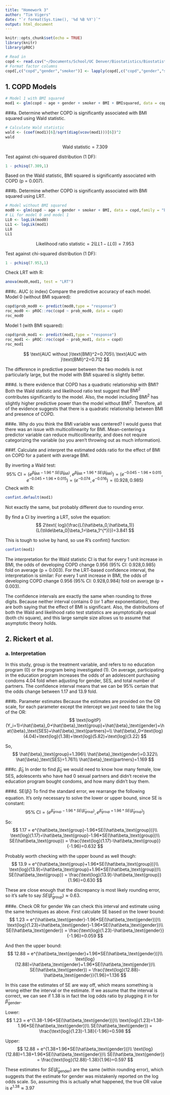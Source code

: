 ```yaml
---
title: "Homework 3"
author: "Tim Vigers"
date: "`r format(Sys.time(), '%d %B %Y')`"
output: html_document
---
```


```r
knitr::opts_chunk$set(echo = TRUE)
library(knitr)
library(pROC)
```

```r
# Read in
copd <- read.csv("~/Documents/School/UC Denver/Biostatistics/Biostatistical Methods 2/Homeworks/Homework 3/hw3.txt", sep="")
# Format factor columns
copd[,c("copd","gender","smoker")] <- lapply(copd[,c("copd","gender","smoker")], as.factor)
```

## 1. COPD Models
```r
# Model 1 with BMI squared
mod1 <- glm(copd ~ age + gender + smoker + BMI + BMIsquared, data = copd,family = "binomial")
```

###a. Determine whether COPD is significantly associated with BMI squared using Wald statistic.
```r
# Calculate Wald statistic
wald <- (coef(mod1)[6]/sqrt(diag(vcov(mod1)))[6])^2
wald
```

$$
\text{Wald statistic}=7.309
$$

Test against chi-squared distribution (1 DF):
```r
1 - pchisq(7.309,1)
```
Based on the Wald statistic, BMI squared is significantly associated with COPD (p = 0.007).

###b. Determine whether COPD is significantly associated with BMI squared using LRT.
```r
# Model without BMI squared
mod0 <- glm(copd ~ age + gender + smoker + BMI, data = copd,family = "binomial")
# LL for model 0 and model 1
LL0 <- logLik(mod0)
LL1 <- logLik(mod1)
LL0
LL1
```

$$
\text{Likelihood ratio statistic}=2(LL1 - LL0)=7.953
$$

Test against chi-squared distribution (1 DF):
```r
1 - pchisq(7.953,1)
```

Check LRT with R:
```r
anova(mod0,mod1, test = "LRT")
```

###c. AUC (c index)
Compare the predictive accuracy of each model. Model 0 (without BMI squared):
```r
copd$prob_mod0 <- predict(mod0,type = "response")
roc_mod0 <- pROC::roc(copd ~ prob_mod0, data = copd)
roc_mod0
```

Model 1 (with BMI squared):
```r
copd$prob_mod1 <- predict(mod1,type = "response")
roc_mod1 <- pROC::roc(copd ~ prob_mod1, data = copd)
roc_mod1
```

$$
\text{AUC without }\text{BMI}^2=0.705\\
\text{AUC with }\text{BMI}^2=0.712
$$

The difference in predictive power between the two models is not particularly large, but the model with BMI squared is slightly better.

###d. Is there evidence that COPD has a quadratic relationship with BMI?
Both the Wald statistic and likelihood ratio test suggest that $\text{BMI}^2$ contributes significantly to the model. Also, the model including $\text{BMI}^2$ has slightly higher predictive power than the model without $\text{BMI}^2$. Therefore, all of the evidence suggests that there is a quadratic relationship between BMI and presence of COPD.

###e. Why do you think the BMI variable was centered?
I would guess that there was an issue with multicollinearity for BMI. Mean-centering a predictor variable can reduce multicollinearity, and does not require categorizing the variable (so you aren't throwing out as much information).

###f. Calculate and interpret the estimated odds ratio for the effect of BMI on COPD for a patient with average BMI.

By inverting a Wald test:
$$
\text{95% CI}=(e^{\hat\beta_\text{BMI}-1.96*SE(\hat\beta_\text{BMI})},e^{\hat\beta_\text{BMI}+1.96*SE(\hat\beta_\text{BMI})})=(e^{-0.045-1.96*0.015},e^{-0.045+1.96*0.015})=(e^{-0.074},e^{-0.016})=(0.928,0.985)
$$
Check with R:
```r
confint.default(mod1)
```
Not exactly the same, but probably different due to rounding error.

By find a CI by inverting a LRT, solve the equation:
$$
2\text{ log}(\frac{L(\hat\beta_0,\hat\beta_1)}{L(\tilde\beta_0|\beta_1=\beta_1^{*})})=3.841
$$

This is tough to solve by hand, so use R's confint() function:
```r
confint(mod1)
```
The interpretation for the Wald statistic CI is that for every 1 unit increase in BMI, the odds of developing COPD change 0.956 (95% CI: 0.928,0.985) fold on average (p = 0.003). For the LRT-based confidence interval, the interpretation is similar: For every 1 unit increase in BMI, the odds of developing COPD change 0.956 (95% CI: 0.928,0.984) fold on average (p = 0.003).

The confidence intervals are exactly the same when rounding to three digits. Because neither interval contains 0 (or 1 after exponentiation), they are both saying that the effect of BMI is significant. Also, the distributions of both the Wald and likelihood ratio test statistics are asymptotically equal (both chi square), and this large sample size allows us to assume that asymptotic theory holds.

## 2. Rickert et al.
### a. Interpretation
In this study, group is the treatment variable, and refers to no education program (0) or the program being investigated (1). On average, participating in the education program increases the odds of an adolescent purchasing condoms 4.04 fold when adjusting for gender, SES, and total number of partners. The confidence interval means that we can be 95% certain that the odds change between 1.17 and 13.9 fold.

###b. Parameter estimates
Because the estimates are provided on the OR scale, for each parameter except the intercept we just need to take the log of the OR:
$$
\text{logitP}(Y_i=1)=\hat{\beta}_0+\hat{\beta}_\text{group}+\hat{\beta}_\text{gender}+\hat{\beta}_\text{SES}+\hat{\beta}_\text{partners}=\\
\hat{\beta}_0+\text{log}(4.04)+\text{log}(1.38)+\text{log}(5.82)+\text{log}(3.22)
$$

So, 
$$
\hat{\beta}_\text{group}=1.396\\
\hat{\beta}_\text{gender}=0.322\\
\hat{\beta}_\text{SES}=1.761\\
\hat{\beta}_\text{partners}=1.169
$$

###c. $\hat{\beta}_0$
In order to find $\hat{\beta}_0$ we would need to know how many female, low SES, adolescents who have had 0 sexual partners and didn't receive the education program bought condoms, and how many didn't buy them. 

###d. SE($\hat{\beta}_1$)
To find the standard error, we rearrange the following equation. It's only necessary to solve the lower or upper bound, since SE is constant:
$$
\text{95% CI}=(e^{\hat\beta_\text{group}-1.96*SE(\hat\beta_\text{group})},e^{\hat\beta_\text{group}+1.96*SE(\hat\beta_\text{group})})
$$

So:
$$
1.17 = e^{\hat\beta_\text{group}-1.96*SE(\hat\beta_\text{group})}\\
\text{log}(1.17)=\hat\beta_\text{group}-1.96*SE(\hat\beta_\text{group})\\
SE(\hat\beta_\text{group}) = \frac{\text{log}(1.17)-\hat\beta_\text{group}}{-1.96}=0.632
$$

Probably worth checking with the upper bound as well though:
$$
13.9 = e^{\hat\beta_\text{group}+1.96*SE(\hat\beta_\text{group})}\\
\text{log}(13.9)=\hat\beta_\text{group}+1.96*SE(\hat\beta_\text{group})\\
SE(\hat\beta_\text{group}) = \frac{\text{log}(13.9)-\hat\beta_\text{group}}{1.96}=0.630
$$

These are close enough that the discrepancy is most likely rounding error, so it's safe to say $SE(\hat\beta_\text{group}) \approx0.63$.

###e. Check OR for gender
We can check this interval and estimate using the same techniques as above. First calculate SE based on the lower bound:
$$
1.23 = e^{\hat\beta_\text{gender}-1.96*SE(\hat\beta_\text{gender})}\\
\text{log}(1.23)=\hat\beta_\text{gender}-1.96*SE(\hat\beta_\text{gender})\\
SE(\hat\beta_\text{gender}) = \frac{\text{log}(1.23)-\hat\beta_\text{gender}}{-1.96}=0.059
$$

And then the upper bound:
$$
12.88 = e^{\hat\beta_\text{gender}+1.96*SE(\hat\beta_\text{gender})}\\
\text{log}(12.88)=\hat\beta_\text{gender}+1.96*SE(\hat\beta_\text{gender})\\
SE(\hat\beta_\text{gender}) = \frac{\text{log}(12.88)-\hat\beta_\text{gender}}{1.96}=1.136
$$

In this case the estimates of SE are way off, which means something is wrong either the interval or the estimate. If we assume that the interval is correct, we can see if 1.38 is in fact the log odds ratio by plugging it in for $\hat\beta_\text{gender}$.

Lower:
$$
1.23 = e^{1.38-1.96*SE(\hat\beta_\text{gender})}\\
\text{log}(1.23)=1.38-1.96*SE(\hat\beta_\text{gender})\\
SE(\hat\beta_\text{gender}) = \frac{\text{log}(1.23)-1.38}{-1.96}=0.598
$$

Upper:
$$
12.88 = e^{1.38+1.96*SE(\hat\beta_\text{gender})}\\
\text{log}(12.88)=1.38+1.96*SE(\hat\beta_\text{gender})\\
SE(\hat\beta_\text{gender}) = \frac{\text{log}(12.88)-1.38}{1.96}=0.597
$$

These estimates for $SE(\hat\beta_\text{gender})$ are the same (within rounding error), which suggests that the estimate for gender was mistakenly reported on the log odds scale. So, assuming this is actually what happened, the true OR value is $e^{1.38} \approx 3.97$